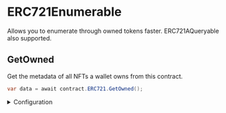 # ERC721Enumerable

Allows you to enumerate through owned tokens faster. ERC721AQueryable also supported.

## GetOwned

Get the metadata of all NFTs a wallet owns from this contract.

```csharp
var data = await contract.ERC721.GetOwned();
```

<details>
    <summary>Configuration</summary>
    <div>

#### address (optional)

The address of the wallet to get the NFTs of. If not provided, defaults to the **connected wallet** address.

Must be a `string`.

```csharp
var data = await contract.ERC721.GetOwned("{{wallet_address}}");
```

### Return Value

Returns a List of `NFT` structs, containing the following properties:

```csharp
{
  {
    string id;
    string uri;
    string description;
    string image;
    string name;
    string external_url;
    object attributes;
  }
  string owner;
  string type;
  int supply;
  int quantityOwned; // only for ERC1155
}
```

</div>
</details>

